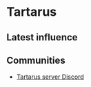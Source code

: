 # Tartarus

## Latest influence


<AeternumMap name="Tartarus" />

## Communities

* [Tartarus server Discord](https://discord.gg/vDQBGUksRa)

